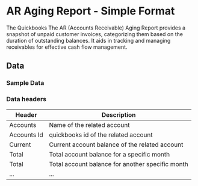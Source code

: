 #  AR Aging Report - Simple Format

The Quickbooks The AR (Accounts Receivable) Aging Report provides a snapshot of unpaid customer invoices, categorizing them based on the duration of outstanding balances. It aids in tracking and managing receivables for effective cash flow management.

<AddJob
  template="gsheet_quickbooks_simple_ar_aging_report"
/>


## Data

### Sample Data

<Gsheet
  src="https://docs.google.com/spreadsheets/d/1KWa16ZCTRUdIF7LXFQzgCaBXEze4fpGWaV77tc8Q_Y8/edit#gid=1804403317"
/>


### Data headers

| Header | Description |
|----|----|
| Accounts | Name of the related account |
| Accounts Id | quickbooks id of the related account |
| Current |  Current account balance of the related account |
| Total |  Total account balance for a specific month |
| Total |  Total account balance for another specific month |
| ... |  ...  |

<!---
## Others

### Similar jobs

Similar sort of data can be achieved by using get accounting transaction job and filtering it by invoice type. 

### Reports that use this job

Here are some of the report templates that use this job: 
-->